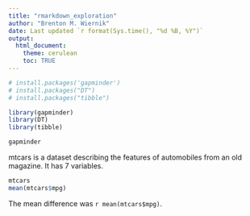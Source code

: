 ```yaml
---
title: "rmarkdown_exploration"
author: "Brenton M. Wiernik"
date: Last updated `r format(Sys.time(), "%d %B, %Y")`
output: 
  html_document:
    theme: cerulean
    toc: TRUE
---
```


```r
# install.packages('gapminder')
# install.packages("DT")
# install.packages("tibble")
```

```r
library(gapminder)
library(DT)
library(tibble)
```



```r
gapminder
```

mtcars is a dataset describing the features of automobiles from an old magazine. It has 7 variables.
```r
mtcars
mean(mtcars$mpg)

```

The mean difference was `r mean(mtcars$mpg)`.
